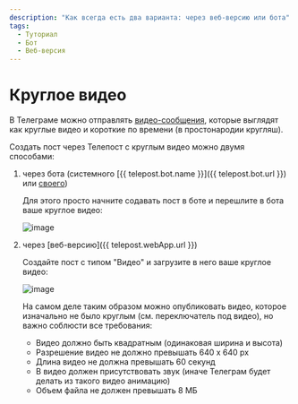 ```yaml
---
description: "Как всегда есть два варианта: через веб-версию или бота"
tags:
  - Туториал
  - Бот
  - Веб-версия
---
```


# Круглое видео

В Телеграме можно отправлять [видео-сообщения](https://telegram.org/blog/video-messages-and-telescope), которые выглядят как круглые видео и короткие по времени (в простонародии кругляш).

Создать пост через Телепост с круглым видео можно двумя способами:

1. через бота (системного [{{ telepost.bot.name }}]({{ telepost.bot.url }}) или [своего](../start/personal-bot-for-telepost.mdx))

   Для этого просто начните содавать пост в боте и перешлите в бота ваше круглое видео:

   ![image](/images/251854880-c6887d78-7531-4b1d-91dd-3a9afb8b2347.png)

2. через [веб-версию]({{ telepost.webApp.url }})

   Создайте пост с типом "Видео" и загрузите в него ваше круглое видео:

   ![image](/images/251853028-53b6bcc7-400e-4649-96dd-9e7a9c3a0794.png)

   На самом деле таким образом можно опубликовать видео, которое изначально не было круглым (см. переключатель под видео), но важно соблюсти все требования:
   * Видео должно быть квадратным (одинаковая ширина и высота)
   * Разрешение видео не должно превышать 640 x 640 px
   * Длина видео не должна превышать 60 секунд
   * В видео должен присутствовать звук (иначе Телеграм будет делать из такого видео анимацию)
   * Объем файла не должен превышать 8 МБ

